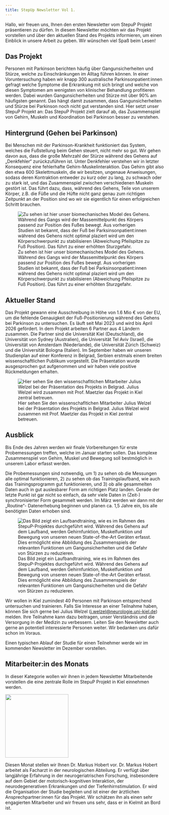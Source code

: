 ```yaml
---
title: StepUp Newsletter Vol 1.
---
```



Hallo, wir freuen uns, Ihnen den ersten Newsletter vom StepuP Projekt präsentieren zu dürfen. In diesem Newsletter möchten wir das Projekt vorstellen und über den aktuellen Stand des Projekts informieren, um einen Einblick in unsere Arbeit zu geben. Wir wünschen viel Spaß beim Lesen!

## Das Projekt
Personen mit Parkinson berichten häufig über Gangunsicherheiten und Stürze, welche zu Einschränkungen im Alltag führen können. In einer Voruntersuchung haben wir knapp 300 australische Parkinsonpatient:innen gefragt welche Symptome die Erkrankung mit sich bringt und welche von diesen Symptomen am wenigsten von klinischer Behandlung profitieren werden. Dabei wurden Gangunsicherheiten und Stürze mit über 90% am häufigsten genannt. Das hängt damit zusammen, dass Gangunsicherheiten und Stürze bei Parkinson noch nicht gut verstanden sind. Hier setzt unser StepuP Projekt an: Das StepuP Projekt zielt darauf ab, das Zusammenspiel von Gehirn, Muskeln und Koordination bei Parkinson besser zu verstehen.

## Hintergrund (Gehen bei Parkinson)
Bei Menschen mit der Parkinson-Krankheit funktioniert das System, welches die Fußstellung beim Gehen steuert, nicht mehr so gut. Wir gehen davon aus, dass die große Mehrzahl der Stürze während des Gehens auf „Denkfehler“ zurückzuführen ist. Unter Denkfehler verstehen wir in letzter Konsequenz eine fehlerhafte Gehirn-Muskelinteraktion. Das Gehirn gibt also den etwa 600 Skelettmuskeln, die wir besitzen, ungenaue Anweisungen, sodass deren Kontraktion entweder zu kurz oder zu lang, zu schwach oder zu stark ist, und das Zusammenspiel zwischen verschiedenen Muskeln gestört ist. Das führt dazu, dass, während des Gehens, Teile von unserem Körper, z.B. die Füße und die Hüfte nicht ganz genau zum richtigen Zeitpunkt an der Position sind wo wir sie eigentlich für einen erfolgreichen Schritt brauchen.

![Zu sehen ist hier unser biomechanisches Model des Gehens. Während des Gangs wird der Massemittelpunkt des Körpers passend zur Position des Fußes bewegt. Aus vorherigen Studien ist bekannt, dass der Fuß bei Parksinsonpatient:innen während des Gehens nicht optimal plaziert wird um den Körperschwerpunkt zu stabilisieren (Abweichung Pfeilspitze zu Fuß Position). Das führt zu einer erhöhten Sturzgefahr.](pics/footplacement.png)

## Aktueller Stand
Das Projekt gewann eine Ausschreibung in Höhe von 1.6 Mio € von der EU, um die fehlende Genauigkeit der Fuß-Positionierung während des Gehens bei Parkinson zu untersuchen. Es läuft seit Mai 2023 und wird bis April 2026 gefördert. In dem Projekt arbeiten 6 Partner aus 4 Ländern zusammen. Die Partner sind die Universität Kiel (Deutschland), die Universität von Sydney (Australien), die Universität Tel Aviv (Israel), die Universität von Amsterdam (Niederlande), die Universität Zürich (Schweiz) und die Universität Bologna (Italien). Im September haben wir unseren Studienplan auf einer Konferenz in Belgrad, Serbien erstmals einem breiten wissenschaftlichen Publikum vorgestellt. Die Präsentation wurde ausgesprochen gut aufgenommen und wir haben viele positive Rückmeldungen erhalten.

![Hier sehen Sie den wissenschafltichen Mitarbeiter Julius Welzel bei der Präsentation des Projekts in Belgrad. Julius Welzel wird zusammen mit Prof. Maetzler das Projekt in Kiel zentral betreuen.](pics/belgrade.jpg)

## Ausblick
Bis Ende des Jahren werden wir finale Vorbereitungen für erste Probemessungen treffen, welche im Januar starten sollen. Das komplexe Zusammenspiel von Gehirn, Muskel und Bewegung soll bestmöglich in unserem Labor erfasst werden. 

Die Probemessungen sind notwendig, um 1) zu sehen ob die Messungen alle optimal funktionieren, 2) zu sehen ob das Trainingslaufband, wie auch das Trainingsprogramm gut funktionieren, und 3) ob alle gesammelten Daten auch in gut auslesbarer Form am richtigen Platz landen. Gerade der letzte Punkt ist gar nicht so einfach, da sehr viele Daten in (Zeit-) synchronisierter Form gesammelt werden. Im März werden wir dann mit der „Routine“- Datenerhebung beginnen und planen ca. 1,5 Jahre ein, bis alle benötigten Daten erhoben sind. 

![Das Bild zeigt ein Laufbandtraining, wie es im Rahmen des StepuP-Projektes durchgeführt wird. Während des Gehens auf dem Laufband, werden Gehirnfunktion, Muskelfunktion und Bewegung von unseren neuen State-of-the-Art Geräten erfasst. Dies ermöglicht eine Abbildung des Zusammenspiels der relevanten Funktionen um Gangunsicherheiten und die Gefahr von Stürzen zu reduzieren.](pics/lab.jpg){fig-align="center"}

Wir wollen in Kiel zumindest 40 Personen mit Parkinson entsprechend untersuchen und trainieren. Falls Sie Interesse an einer Teilnahme haben, können Sie sich gerne bei Julius Welzel ([j.welzel@neurologie.uni-kiel.de](mailto:j.welzel@neurologie.uni-kiel.de?subject=Interesse%20an%20StepuP)) melden. Ihre Teilnahme kann dazu beitragen, unser Verständnis und die Versorgung in der Medizin zu verbessern. Leiten Sie den Newsletter auch gerne an potentiell interessierte Personen weiter. Wir bedanken uns dafür schon im Voraus.

Einen typischen Ablauf der Studie für einen Teilnehmer werde wir im kommenden Newsletter im Dezember vorstellen.

## Mitarbeiter:in des Monats
In dieser Kategorie wollen wir ihnen in jedem Newsletter Mitarbeitende vorstellen die eine zentrale Rolle im StepuP Projekt in Kiel einnehmen werden. 


![](pics/markus.jpg){fig-align="center" height=200}

Diesen Monat stellen wir Ihnen Dr. Markus Hobert vor. Dr. Markus Hobert arbeitet als Facharzt in der neurologischen Abteilung. Er verfügt über langjährige Erfahrung in der neurogeriatrischen Forschung, insbesondere auf dem Gebiet der motorisch-kognitiven Interaktion, der neurodegenerativen Erkrankungen und der Tiefenhirnstimulation. Er wird die Organisation der Studie begleiten und ist einer der ärztlichen Ansprechpartner:innen für das Projekt. Wir schätzen ihn als einen sehr engagierten Mitarbeiter und wir freuen uns sehr, dass er in Kielmit an Bord ist.

